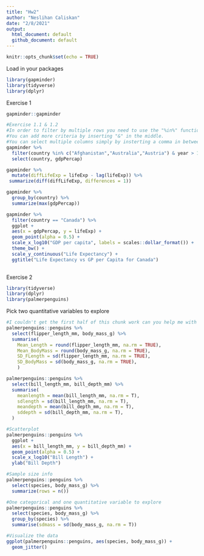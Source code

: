 ```yaml
---
title: "Hw2"
author: "Neslihan Caliskan"
date: "2/8/2021"
output: 
  html_document: default
  github_document: default
---
```


```r
knitr::opts_chunk$set(echo = TRUE)

```


Load in your packages
```r
library(gapminder)
library(tidyverse)
library(dplyr)

```

Exercise 1
```r
gapminder::gapminder 

#Exercise 1.1 & 1.2
#In order to filter by multiple rows you need to use the "%in%" function!
#You can add more criteria by inserting "&" in the middle.
#You can select multiple columns simply by insterting a comma in between them! 
gapminder %>% 
  filter(country %in% c("Afghanistan","Australia","Austria") & year > 1970 & year < 1980) %>% 
  select(country, gdpPercap) 

```

```r
gapminder %>% 
  mutate(diffLifeExp = lifeExp - lag(lifeExp)) %>% 
 summarize(diff(diffLifeExp, differences = 1))

```


```r
gapminder %>% 
  group_by(country) %>% 
  summarize(max(gdpPercap))
```


```r
gapminder %>% 
  filter(country == "Canada") %>% 
  ggplot +
  aes(x = gdpPercap, y = lifeExp) + 
  geom_point(alpha = 0.5) +
  scale_x_log10("GDP per capita", labels = scales::dollar_format()) +
  theme_bw() +
  scale_y_continuous("Life Expectancy") +
  ggtitle("Life Expectancy vs GP per Capita for Canada")
  
```

Exercise 2 
```r
library(tidyverse)
library(dplyr)
library(palmerpenguins)
```

Pick two quantitative variables to explore
```r
#I couldn't get the first half of this chunk work can you help me with it?
palmerpenguins::penguins %>% 
  select(flipper_length_mm, body_mass_g) %>% 
  summarise(
    Mean_Length = round(flipper_length_mm, na.rm = TRUE),
    Mean_BodyMass = round(body_mass_g, na.rm = TRUE),
    SD_FLength = sd(flipper_length_mm, na.rm = TRUE),
    SD_BodyMass = sd(body_mass_g, na.rm = TRUE),
    )

palmerpenguins::penguins %>% 
  select(bill_length_mm, bill_depth_mm) %>% 
  summarise(
    meanlength = mean(bill_length_mm, na.rm = T),
    sdlength = sd(bill_length_mm, na.rm = T),
    meandepth = mean(bill_depth_mm, na.rm = T),
    sddepth = sd(bill_depth_mm, na.rm = T),
  )

#Scatterplot
palmerpenguins::penguins %>% 
  ggplot +
  aes(x = bill_length_mm, y = bill_depth_mm) +
  geom_point(alpha = 0.5) +
  scale_x_log10("Bill Length") +
  ylab("Bill Depth")
```


```r
#Sample size info
palmerpenguins::penguins %>% 
  select(species, body_mass_g) %>% 
  summarize(rows = n())

#One categorical and one quantitative variable to explore
palmerpenguins::penguins %>% 
  select(species, body_mass_g) %>% 
  group_by(species) %>% 
  summarise(sdmass = sd(body_mass_g, na.rm = T))

#Visualize the data
ggplot(palmerpenguins::penguins, aes(species, body_mass_g)) +
  geom_jitter() 


```

